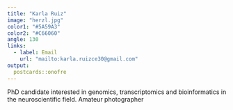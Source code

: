 ```yaml
---
title: "Karla Ruiz"
image: "herzl.jpg"
color1: "#5A59A3"
color2: "#C66060"
angle: 130
links:
  - label: Email
    url: "mailto:karla.ruizce30@gmail.com"
output:
  postcards::onofre
---
```


PhD candidate interested in genomics, transcriptomics and bioinformatics in the neuroscientific field. Amateur photographer


